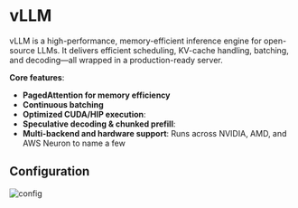# vLLM

vLLM is a high-performance, memory-efficient inference engine for open-source LLMs.
It delivers efficient scheduling, KV-cache handling, batching, and decoding—all wrapped in a production-ready server.

**Core features**:
- **PagedAttention for memory efficiency**
- **Continuous batching**
- **Optimized CUDA/HIP execution**:
- **Speculative decoding & chunked prefill**:
- **Multi-backend and hardware support**: Runs across NVIDIA, AMD, and AWS Neuron to name a few

## Configuration

![config](https://raw.githubusercontent.com/huggingface/hf-endpoints-documentation/update/large-rewrite/assets/vllm/vllm_config.png)


